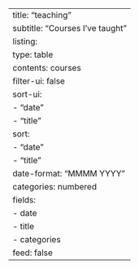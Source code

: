 ---
title: "teaching"
subtitle: "Courses I've taught"
listing:
  type: table
  contents: courses
  filter-ui: false
  sort-ui:
    - "date"
    - "title"
  sort:
    - "date"
    - "title"
  date-format: "MMMM YYYY"
  categories: numbered
  fields:
    - date
    - title
    - categories
  feed: false
---